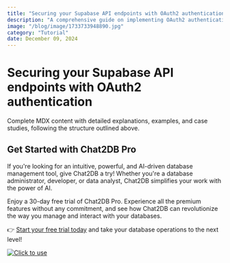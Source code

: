 ```yaml
---
title: "Securing your Supabase API endpoints with OAuth2 authentication"
description: "A comprehensive guide on implementing OAuth2 authentication to secure Supabase API endpoints."
image: "/blog/image/1733733948890.jpg"
category: "Tutorial"
date: December 09, 2024
---
```


# Securing your Supabase API endpoints with OAuth2 authentication

Complete MDX content with detailed explanations, examples, and case studies, following the structure outlined above.

## Get Started with Chat2DB Pro

If you're looking for an intuitive, powerful, and AI-driven database management tool, give Chat2DB a try! Whether you're a database administrator, developer, or data analyst, Chat2DB simplifies your work with the power of AI.

Enjoy a 30-day free trial of Chat2DB Pro. Experience all the premium features without any commitment, and see how Chat2DB can revolutionize the way you manage and interact with your databases.

👉 [Start your free trial today](https://chat2db.ai/pricing) and take your database operations to the next level!


[![Click to use](/image/blog/bg/chat2db.jpg)](https://chat2db.ai/)
